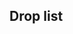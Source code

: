 ==Drop list==
{{Map/Drops
|regular = true
|no_legend = true
|filter_button = true
|nodes = B, C, F, H, I, J, K
|boss = K
|Akashi:I/{S:0.05%}, J/{S:0.08%}
|Aoba:B/{S:1.30%}, C/{S:0.94%}, F/{S:1.57%}, H/{S:2.15%}, I/{S:1.09%  A:0.37%}, J/{S:1.18%  A:0.65%}, K/{B:3.51%}
|Arare:B/{S:1.10%  A:1.24%}, C/{S:1.01%  A:0.74%}, F/{S:1.35%  A:0.97%}, H/{S:3.23%  A:1.16%}, I/{S:1.14%  A:1.04%}, J/{S:1.10%  A:0.84%}
|Arashio:B/{S:1.18%  A:1.14%}, C/{S:1.02%  A:0.66%}, F/{S:1.39%  A:0.88%}, H/{A:0.78%}, I/{S:1.32%  A:0.97%}, J/{S:1.12%  A:0.85%}
|Asashio:B/{S:0.94%  A:1.24%}, C/{S:1.01%  A:0.88%}, F/{S:1.39%  A:0.97%}, H/{A:0.78%}, I/{S:1.25%  A:0.97%}, J/{S:1.21%  A:0.75%}
|Ashigara:B/{S:0.51%}, C/{S:0.63%}, F/{S:1.21%}, H/{S:2.15%}, I/{S:0.96%}, J/{S:1.09%}, K/{B:1.75%}
|Atago:B/{S:0.39%}, C/{S:0.29%}, F/{S:0.99%}, H/{S:1.07%}, I/{S:1.09%}, J/{S:1.08%}, K/{S:1.81%  A:2.98%  B:1.75%}
|Chikuma:F/{S:1.17%}, H/{S:1.07%}, I/{S:1.43%}, J/{S:1.09%}, K/{A:2.01%  B:2.34%}
|Chitose:K/{B:1.75%}
|Chiyoda:K/{B:1.17%}
|Choukai:B/{S:1.06%}, C/{S:1.03%}, F/{S:1.02%}, H/{S:1.07%  A:0.39%}, I/{S:1.12%  A:0.89%}, J/{S:1.24%  A:1.07%}, K/{B:0.58%}
|Fubuki:B/{S:1.22%  A:0.72%}, C/{S:1.01%  A:0.47%}, F/{S:0.81%  A:1.26%}, H/{S:3.23%  A:0.39%}, I/{S:1.32%  A:0.67%}, J/{S:1.19%  A:0.91%}
|Furutaka:B/{S:0.47%}, C/{S:0.65%}, F/{S:1.06%}, H/{S:4.30%}, I/{S:1.14%}, J/{S:1.06%}, K/{B:5.26%}
|Fusou:F/{S:0.40%}, H/{S:1.07%}, I/{S:1.46%}, J/{S:1.12%}, K/{S:3.65%  A:2.98%}
|Haguro:B/{S:0.90%}, C/{S:0.58%}, F/{S:1.50%}, H/{S:1.07%}, I/{S:1.25%}, J/{S:0.99%}, K/{B:1.75%}
|Hamakaze:K/{S:3.06%}
|Haruna:K/{S:1.97%  A:1.62%}
|Hatsuharu:B/{S:1.02%  A:0.83%}, C/{S:1.08%  A:0.72%}, F/{S:0.88%  A:0.49%}, H/{S:3.23%  A:1.16%}, I/{S:0.62%  A:1.26%}, J/{S:0.57%  A:0.84%  B:0.48%}
|Hatsushimo:B/{S:1.02%  A:0.93%}, C/{S:0.96%  A:0.99%}, F/{S:1.24%  A:1.17%}, H/{A:0.39%}, I/{A:1.41%}, J/{A:0.81%  B:0.48%}
|Hatsuyuki:B/{S:1.26%  A:0.62%}, C/{S:0.96%  A:0.68%}, F/{S:0.92%  A:0.49%}, H/{S:3.23%  A:1.16%}, I/{S:0.94%  A:0.82%}, J/{S:1.07%  A:0.85%}
|Hiei:K/{S:1.88%  A:2.27%}
|Hiyou:B/{S:1.22%}, C/{S:0.92%}, F/{S:0.95%  A:0.20%}, H/{S:2.15%  A:0.39%}, I/{S:1.17%  A:0.97%}, J/{S:1.13%  A:0.90%}, K/{S:1.91%  A:4.67%  B:2.92%}
|Houshou:K/{B:2.34%}
|Hyuuga:F/{S:0.15%}, H/{S:1.07%}, I/{S:1.12%}, J/{S:1.08%}, K/{S:3.62%  A:3.37%}
|I-168:K/{S:1.97%  A:4.15%  B:3.51%}
|I-19:K/{S:3.69%  A:2.59%  B:2.92%}
|Ise:F/{S:0.22%}, H/{S:1.07%}, I/{S:1.17%}, J/{S:1.08%}, K/{S:3.60%  A:3.50%}
|Isonami:B/{S:1.22%  A:1.03%}, C/{S:1.03%  A:0.59%}, F/{S:1.39%  A:1.26%}, H/{S:1.07%  A:1.16%}, I/{S:1.40%  A:1.12%}, J/{S:1.14%  A:0.90%}
|Isuzu:B/{S:2.90%}, C/{S:1.97%}, F/{S:2.93%  A:1.07%}, H/{S:2.15%  A:0.78%}, I/{S:2.42%  A:2.16%}, J/{S:2.26%  A:1.70%}, K/{B:5.85%}
|Jintsuu:B/{S:2.36%  A:1.03%}, C/{S:1.92%  A:0.59%}, F/{S:2.52%  A:2.63%}, H/{S:2.15%  A:1.55%}, I/{S:2.57%  A:1.79%}, J/{S:2.33%  A:1.78%}, K/{B:5.85%}
|Junyou:B/{S:1.10%}, C/{S:1.00%}, F/{S:1.10%  A:0.39%}, H/{A:1.16%}, I/{S:1.17%  A:0.74%}, J/{S:1.03%  A:0.75%}, K/{S:1.78%  A:3.24%  B:1.17%}
|Kako:B/{S:0.98%}, C/{S:0.94%}, F/{S:1.13%}, H/{S:1.07%}, I/{S:1.17%  A:0.22%}, J/{S:1.10%  A:0.23%}, K/{B:3.51%}
|Kasumi:B/{S:1.33%  A:1.34%}, C/{S:0.98%  A:0.78%}, F/{S:1.32%  A:1.46%}, H/{S:1.07%  A:1.55%}, I/{S:0.91%  A:1.12%}, J/{S:0.81%  A:0.83%  B:0.14%}
|Kinu:B/{S:1.30%}, C/{S:0.92%}, F/{S:1.24%  A:0.49%}, H/{S:2.15%  A:1.16%}, I/{S:0.91%  A:0.74%}, J/{S:1.05%  A:0.74%}, K/{A:3.37%  B:1.75%}
|Kinugasa:F/{S:0.22%}, H/{S:2.15%}, I/{S:1.17%}, J/{S:1.17%}, K/{S:4.92%  A:4.47%  B:1.17%}
|Kirishima:K/{S:1.84%  A:1.75%}
|Kongou:K/{S:1.92%  A:1.62%}
|Kumano:H/{S:1.07%}, I/{S:1.48%}, J/{S:1.22%}, K/{S:3.65%  A:4.09%  B:0.58%}
|Maruyu:K/{S:1.97%}
|Maya:B/{S:1.57%}, C/{S:0.98%}, F/{S:1.17%}, H/{A:0.39%}, I/{S:1.25%  A:0.59%}, J/{S:1.12%  A:0.83%}, K/{B:1.17%}
|Michishio:B/{S:1.30%  A:0.83%}, C/{S:0.98%  A:0.64%}, F/{S:1.21%  A:0.88%}, H/{S:2.15%  A:2.33%}, I/{S:1.43%  A:0.52%}, J/{S:1.14%  A:0.81%}
|Miyuki:B/{S:1.53%  A:0.41%}, C/{S:1.03%  A:0.78%}, F/{S:1.54%  A:0.78%}, H/{S:3.23%  A:1.55%}, I/{S:1.61%  A:1.64%}, J/{S:1.10%  A:0.73%}
|Mogami:C/{S:0.22%}, F/{S:1.10%}, H/{S:1.07%}, I/{S:1.38%}, J/{S:1.05%}, K/{S:1.91%  A:3.83%  B:3.51%}
|Murakumo:B/{S:1.45%  A:0.62%}, C/{S:1.02%  A:0.54%}, F/{S:1.13%  A:0.88%}, H/{A:0.78%}, I/{S:1.06%  A:1.19%}, J/{S:0.96%  A:0.95%}
|Mutsu:I/{S:0.49%}, J/{S:1.08%}, K/{S:1.94%}
|Myoukou:B/{S:0.47%}, C/{S:0.28%}, F/{S:1.35%}, H/{S:1.07%}, I/{S:1.30%}, J/{S:1.01%}, K/{S:1.99%  A:3.50%  B:1.17%}
|Nachi:B/{S:0.39%}, C/{S:0.60%}, F/{S:1.13%}, H/{S:1.07%}, I/{S:1.40%}, J/{S:1.26%}, K/{B:1.17%}
|Nagara:B/{S:1.49%}, C/{S:1.04%}, F/{S:1.21%  A:0.49%}, H/{S:1.07%  A:1.55%}, I/{S:1.27%  A:0.97%}, J/{S:1.05%  A:0.73%}, K/{A:0.58%}
|Nagato:F/{S:0.04%}, K/{S:4.03%}
|Naka:B/{S:2.79%  A:1.03%}, C/{S:2.00%  A:0.81%}, F/{S:2.56%  A:1.65%}, H/{S:4.30%  A:3.10%}, I/{S:2.18%  A:2.53%}, J/{S:2.17%  A:1.52%}, K/{B:7.02%}
|Natori:B/{S:1.30%  A:0.31%}, C/{S:0.99%  A:0.29%}, F/{S:1.28%  A:0.97%}, H/{S:2.15%  A:0.78%}, I/{S:1.40%  A:0.74%}, J/{S:1.06%  A:0.75%}, K/{B:2.34%}
|Nenohi:B/{S:1.84%  A:0.83%}, C/{S:1.04%  A:0.57%}, F/{S:1.35%  A:1.07%}, H/{S:2.15%  A:2.71%}, I/{S:0.47%  A:1.12%}, J/{A:0.80%  B:0.82%}
|Ooshio:B/{S:0.90%  A:0.41%}, C/{S:1.02%  A:0.83%}, F/{S:1.06%  A:0.88%}, H/{S:3.23%  A:0.39%}, I/{S:1.01%  A:1.19%}, J/{S:1.14%  A:0.89%}
|Ryuujou:K/{S:1.87%  A:3.96%  B:2.34%}
|Sakawa:K/{S:1.91%}
|Sendai:B/{S:2.51%  A:0.21%}, C/{S:2.00%  A:0.35%}, F/{S:2.74%  A:1.65%}, H/{S:2.15%  A:3.10%}, I/{S:2.44%  A:1.86%}, J/{S:2.36%  A:1.37%}, K/{A:2.40%  B:2.92%}
|Shimakaze:K/{S:2.04%  A:1.23%}
|Shirayuki:B/{S:1.22%  A:0.72%}, C/{S:0.89%  A:0.84%}, F/{S:1.35%  A:1.17%}, H/{A:2.33%}, I/{S:1.61%  A:0.67%}, J/{S:1.02%  A:0.77%}
|Shouhou:B/{S:1.57%}, C/{S:0.91%}, F/{S:1.21%}, H/{S:2.15%  A:1.16%}, I/{S:1.64%  A:1.26%}, J/{S:1.19%  A:0.98%}, K/{S:2.54%  A:8.17%  B:5.26%}
|Shoukaku:K/{S:3.94%}
|Suzuya:H/{S:2.15%}, I/{S:1.25%}, J/{S:1.25%}, K/{S:3.79%  A:3.83%  B:0.58%}
|Takao:C/{S:0.23%}, F/{S:0.84%}, H/{S:4.30%}, I/{S:1.25%}, J/{S:1.24%}, K/{S:2.05%  A:3.24%  B:1.17%}
|Tatsuta:K/{B:1.17%}
|Tenryuu:K/{B:2.34%}
|Tone:F/{S:0.81%}, I/{S:1.27%}, J/{S:1.11%}, K/{A:2.40%  B:4.09%}
|Uranami:K/{S:2.33%}
|Wakaba:B/{S:1.30%  A:0.72%}, C/{S:1.06%  A:0.56%}, F/{S:1.32%  A:0.88%}, H/{A:2.33%}, I/{A:0.97%}, J/{A:0.91%  B:0.61%}
|Yahagi:K/{S:0.16%}
|Yamashiro:F/{S:0.15%}, I/{S:1.09%}, J/{S:1.21%}, K/{S:3.72%  A:3.44%}
|Yura:B/{S:0.94%  A:0.52%}, C/{S:0.94%  A:0.24%}, F/{S:1.35%  A:0.78%}, H/{S:2.15%  A:0.78%}, I/{S:0.99%  A:1.64%}, J/{S:1.04%  A:0.73%}, K/{B:1.75%}
|Yuubari:K/{S:3.90%  A:2.33%}
|Yuugumo:I/{S:0.91%}, J/{S:0.86%}, K/{S:3.63%}
|Zuihou:K/{S:5.42%  A:3.89%}
|Zuikaku:K/{S:3.65%}
}}